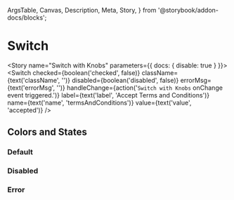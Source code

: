   ArgsTable,
  Canvas,
  Description,
  Meta,
  Story,
} from '@storybook/addon-docs/blocks';


<Meta component={Switch} title="Components/Atoms/Switch" />

# Switch

<Description of={Switch} />
<ArgsTable of={Switch} />

<Story name="Switch with Knobs" parameters={{ docs: { disable: true } }}>
  <Switch
    checked={boolean('checked', false)}
    className={text('className', '')}
    disabled={boolean('disabled', false)}
    errorMsg={text('errorMsg', '')}
    handleChange={action('`Switch with Knobs` onChange event triggered.')}
    label={text('label', 'Accept Terms and Conditions')}
    name={text('name', 'termsAndConditions')}
    value={text('value', 'accepted')}
  />
</Story>

## Colors and States

### Default

<Canvas>
  <Story name="Default">
    <Switch label="I am a standard Switch" name="default" value="on" />
  </Story>
</Canvas>

### Disabled

<Canvas>
  <Story name="Disabled">
    <Switch
      label="This Switch is disabled"
      name="disabledChecked"
      value="disabledOn"
      disabled
    />
    <Switch
      label="So is this one"
      name="disabledUnchecked"
      value="disabledOff"
      checked
      disabled
    />
  </Story>
</Canvas>

### Error

<Canvas>
  <Story name="Error">
    <Switch
      label="This is a Switch with an error"
      name="error"
      value="on"
      errorMsg="This is an error message."
    />
  </Story>
</Canvas>
